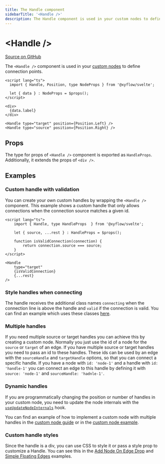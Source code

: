 ```yaml
---
title: The Handle component
sidebarTitle: '<Handle />'
description: The Handle component is used in your custom nodes to define connection points.
---
```


# \<Handle />

[Source on GitHub](https://github.com/xyflow/xyflow/blob/main/packages/svelte/src/lib/components/Handle/Handle.svelte)

The `<Handle />` component is used in your [custom nodes](/learn/customization/custom-nodes)
to define connection points.

```svelte filename="CustomNode.svelte"
<script lang="ts">
  import { Handle, Position, type NodeProps } from '@xyflow/svelte';

  let { data } : NodeProps = $props();
</script>

<div>
  {data.label}
</div>

<Handle type="target" position={Position.Left} />
<Handle type="source" position={Position.Right} />
```

## Props

The type for props of `<Handle />` component is exported as `HandleProps`. Additionally, it extends the props of `<div />`.

<APIDocs componentName="Handle" groupKeys="HTMLAttributes<HTMLDivElement>" />

## Examples

### Custom handle with validation

You can create your own custom handles by wrapping the `<Handle />` component.
This example shows a custom handle that only allows connections when the
connection source matches a given id.

```svelte
<script lang="ts">
	import { Handle, type HandleProps  } from '@xyflow/svelte';

	let { source, ...rest } : HandleProps = $props();

	function isValidConnection(connection) {
		return connection.source === source;
	}
</script>

<Handle
	type="target"
	{isValidConnection}
	{...rest}
/>
```

### Style handles when connecting

The handle receives the additional class names `connecting` when the connection
line is above the handle and `valid` if the connection is valid. You can find an
example which uses these classes [here](/examples/interaction/validation).

### Multiple handles

If you need multiple source or target handles you can achieve this by creating a
custom node. Normally you just use the id of a node for the `source` or `target`
of an edge. If you have multiple source or target handles you need to pass an id
to these handles. These ids can be used by an edge with the `sourceHandle` and
`targetHandle` options, so that you can connect a specific handle. If you have a
node with `id: 'node-1'` and a handle with `id: 'handle-1'` you can connect an edge to this handle
by defining it with `source: 'node-1'` and `sourceHandle: 'hadnle-1'`.

### Dynamic handles

If you are programmatically changing the position or number of handles in your
custom node, you need to update the node internals with the
[`useUpdateNodeInternals`](/api-reference/hooks/use-update-node-internals) hook.

You can find an example of how to implement a custom node with multiple handles
in the [custom node guide](/learn/customization/custom-nodes) or in the
[custom node example](/examples/nodes/custom-node).

### Custom handle styles

Since the handle is a div, you can use CSS to style it or pass a style prop to
customize a Handle. You can see this in the
[Add Node On Edge Drop](/examples/nodes/add-node-on-edge-drop) and
[Simple Floating Edges](/examples/edges/simple-floating-edges) examples.
